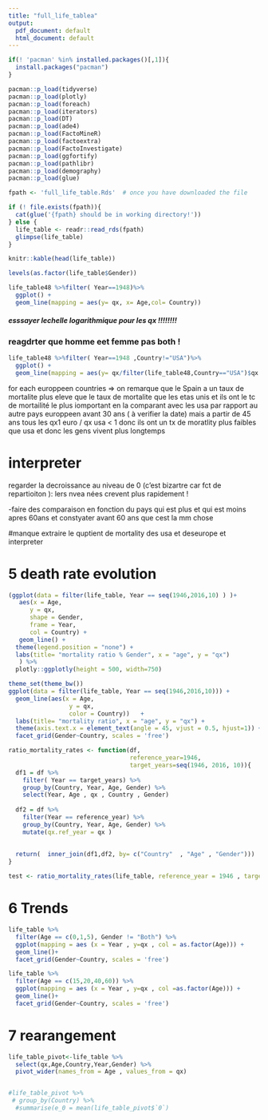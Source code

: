 ---
title: "full_life_tablea"
output:
  pdf_document: default
  html_document: default
---

```{r tidyverse, message=FALSE, warning=FALSE, echo=FALSE}
if(! 'pacman' %in% installed.packages()[,1]){
  install.packages("pacman")
}

pacman::p_load(tidyverse)
pacman::p_load(plotly)
pacman::p_load(foreach)
pacman::p_load(iterators)
pacman::p_load(DT)
pacman::p_load(ade4)
pacman::p_load(FactoMineR)
pacman::p_load(factoextra)
pacman::p_load(FactoInvestigate)
pacman::p_load(ggfortify)
pacman::p_load(pathlibr)
pacman::p_load(demography)
pacman::p_load(glue)
```

```{r, include=FALSE}
fpath <- 'full_life_table.Rds'  # once you have downloaded the file

if (! file.exists(fpath)){
  cat(glue('{fpath} should be in working directory!'))
} else {
  life_table <- readr::read_rds(fpath)
  glimpse(life_table)
}
```


```{r}
knitr::kable(head(life_table))
```
```{r}
levels(as.factor(life_table$Gender))
```
```{r}
life_table48 %>%filter( Year==1948)%>%
  ggplot() +
  geom_line(mapping = aes(y= qx, x= Age,col= Country)) 

```
#####     esssayer lechelle logarithmique pour les qx !!!!!!!!


### reagdrter que homme eet femme pas both !
```{r}

life_table48 %>%filter( Year==1948 ,Country!="USA")%>%
  ggplot() +
  geom_line(mapping = aes(y= qx/filter(life_table48,Country=="USA")$qx , x= Age,col= Country)) 
```
for each europpeen countries => on remarque que le Spain a un taux de mortalite plus eleve que le taux de mortalite que les etas unis et ils ont le tc de mortailité le plus iomportant en la comparant avec les usa par rapport au autre pays europpeen avant 30 ans ( à verifier la date)
mais a partir de 45 ans tous les qx1 euro / qx usa < 1 donc ils ont un tx de moratlity plus faibles que usa et donc les gens vivent plus longtemps 

# interpreter 

regarder la decroissance au niveau de 0 (c'est bizartre car fct de repartioiton ): lers nvea nées crevent plus rapidement ! 


-faire des comparaison en fonction du pays qui est plus et qui est moins apres 60ans 
et constyater avant 60 ans que cest la mm chose 



#manque extraire le quptient de mortality des usa et deseurope et interpreter

# 5 death rate evolution 

```{r}
(ggplot(data = filter(life_table, Year == seq(1946,2016,10) ) )+
   aes(x = Age, 
      y = qx, 
      shape = Gender, 
      frame = Year,
      col = Country) +
   geom_line() +
  theme(legend.position = "none") +
  labs(title= "mortality ratio % Gender", x = "age", y = "qx")
   ) %>% 
  plotly::ggplotly(height = 500, width=750)


```
```{r}
theme_set(theme_bw())
ggplot(data = filter(life_table, Year == seq(1946,2016,10))) +
  geom_line(aes(x = Age, 
                 y = qx, 
                 color = Country))   +
  labs(title= "mortality ratio", x = "age", y = "qx") +
  theme(axis.text.x = element_text(angle = 45, vjust = 0.5, hjust=1)) +
  facet_grid(Gender~Country, scales = 'free')

```

```{r}
ratio_mortality_rates <- function(df,
                                  reference_year=1946,
                                  target_years=seq(1946, 2016, 10)){
  df1 = df %>%
    filter( Year == target_years) %>%
    group_by(Country, Year, Age, Gender) %>%
    select(Year, Age , qx , Country , Gender) 
  
  df2 = df %>%
    filter(Year == reference_year) %>%
    group_by(Country, Year, Age, Gender) %>%
    mutate(qx.ref_year = qx )
  
  
  return(  inner_join(df1,df2, by= c("Country"  , "Age" , "Gender")))
}

test <- ratio_mortality_rates(life_table, reference_year = 1946 , target_years = c(1946,2016))
```






# 6 Trends 



```{r}
life_table %>%
  filter(Age == c(0,1,5), Gender != "Both") %>%
  ggplot(mapping = aes (x = Year , y=qx , col = as.factor(Age))) +
  geom_line()+
  facet_grid(Gender~Country, scales = 'free')
```

```{r}
life_table %>%
  filter(Age == c(15,20,40,60)) %>%
  ggplot(mapping = aes (x = Year , y=qx , col =as.factor(Age))) +
  geom_line()+
  facet_grid(Gender~Country, scales = 'free')

```
# 7 rearangement 

```{r}


life_table_pivot<-life_table %>%
  select(qx,Age,Country,Year,Gender) %>%
  pivot_wider(names_from = Age , values_from = qx)


#life_table_pivot %>%
 # group_by(Country) %>%
  #summarise(e_0 = mean(life_table_pivot$`0`)
  

```

